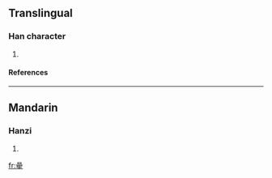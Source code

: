 {{see|星}}

==Translingual==
===Han character===
{{Han char|rn=72|rad=日|as=13|sn=17|four=|canj=日日日一 (AAAM), X日日日一 (XAAAM)}}
# {{defn|Han|sort=日13}}
====References====
{{Han ref|kx=0500.280|dkj=14196|dj=0870.190|hdz=21538.050|uh=66D0|ud=26320}}

----
==Mandarin==
===Hanzi===
{{cmn-hanzi|pin=[[bó]] (bo2), [[xīng]] (xing1)|wg=po<sup>2</sup>, hsing<sup>1</sup>}}
# {{defn|Mandarin}}

[[fr:曐]]